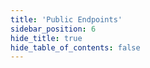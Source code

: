 ```yaml
---
title: 'Public Endpoints'
sidebar_position: 6
hide_title: true
hide_table_of_contents: false
---
```



<PageTitle
  iconUrl="img/umee-icon.svg"
  title="Public Endpoints"
  chainId="umee-1"
  version="v6.7.3"
/>

<Endpoints
  api="https://umee-api.noders.services"
  rpc="https://umee-rpc.noders.services"
  grpc="https://umee-grpc.noders.services:443"
  jsonRpc=""
/>

